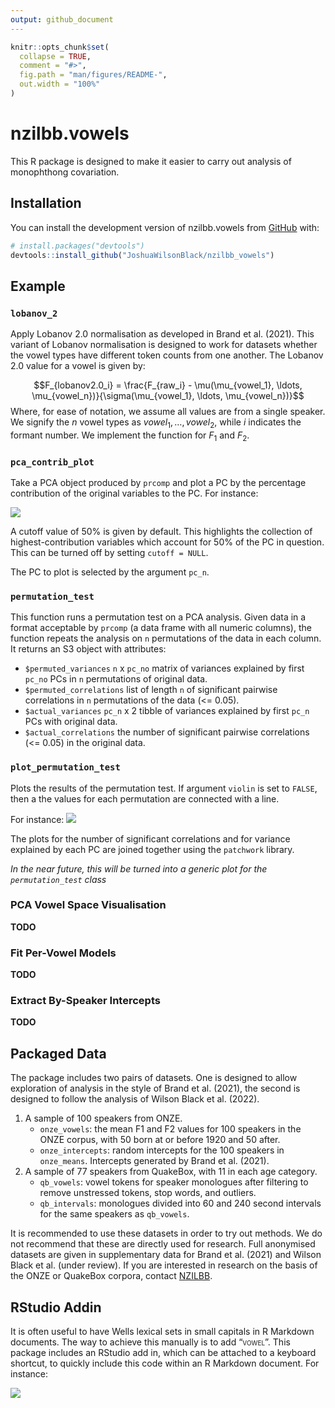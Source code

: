 ```yaml
---
output: github_document
---
```


<!-- README.md is generated from README.Rmd. Please edit that file -->

```r
knitr::opts_chunk$set(
  collapse = TRUE,
  comment = "#>",
  fig.path = "man/figures/README-",
  out.width = "100%"
)
```

# nzilbb.vowels

<!-- badges: start -->
<!-- badges: end -->

This R package is designed to make it easier to carry out analysis of
monophthong covariation.    

## Installation

You can install the development version of nzilbb.vowels from
[GitHub](https://github.com/) with:

``` r
# install.packages("devtools")
devtools::install_github("JoshuaWilsonBlack/nzilbb_vowels")
```

## Example

### `lobanov_2`

Apply Lobanov 2.0 normalisation as developed in Brand et al. (2021). This
variant of Lobanov normalisation is designed to work for datasets whether the
vowel types have different token counts from one another. The Lobanov 2.0 value
for a vowel is given by:

$$F_{lobanov2.0_i} = \frac{F_{raw_i} - \mu(\mu_{vowel_1}, \ldots, \mu_{vowel_n})}{\sigma(\mu_{vowel_1}, \ldots, \mu_{vowel_n})}$$
Where, for ease of notation, we assume all values are from a single speaker. 
We signify the $n$ vowel types as $vowel_1, \ldots, vowel_2$, while $i$
indicates the formant number. We implement the function for $F_1$ and $F_2$.

### `pca_contrib_plot`

Take a PCA object produced by `prcomp` and plot a PC by the percentage
contribution of the original variables to the PC. For instance:

![](man/images/contrib_plot.png)

A cutoff value of 50% is given by default. This highlights the collection of
highest-contribution variables which account for 50% of the PC in question. This
can be turned off by setting `cutoff = NULL`.

The PC to plot is selected by the argument `pc_n`.

### `permutation_test`

This function runs a permutation test on a PCA analysis. Given data in a format
acceptable by `prcomp` (a data frame with all numeric columns), the function
repeats the analysis on `n` permutations of the data in each column. It
returns an S3 object with attributes:

* `$permuted_variances` `n` x `pc_no` matrix of variances explained by first
`pc_no` PCs in `n` permutations of original data.
* `$permuted_correlations` list of length `n` of significant pairwise
correlations in `n` permutations of the data (<= 0.05).
* `$actual_variances` `pc_n` x 2 tibble of variances explained by first `pc_n`
PCs with original data.
* `$actual_correlations` the number of significant pairwise correlations (<=
0.05) in the original data.

### `plot_permutation_test`

Plots the results of the permutation test. If argument `violin` is set to
`FALSE`, then a the values for each permutation are connected with a line.

For instance:
![](man/images/permutation_plot.png)

The plots for the number of significant correlations and for variance explained
by each PC are joined together using the `patchwork` library.

_In the near future, this will be turned into a generic plot for the `permutation_test` class_

### PCA Vowel Space Visualisation

**TODO**

### Fit Per-Vowel Models

**TODO**

### Extract By-Speaker Intercepts

**TODO**

## Packaged Data

The package includes two pairs of datasets. One is designed to allow exploration of analysis in the style of Brand et al. (2021), the second is designed to follow the analysis of Wilson Black et al. (2022).

1. A sample of 100 speakers from ONZE.
	- `onze_vowels`: the mean F1 and F2 values for 100 speakers in the ONZE corpus, with 50 born at or before 1920 and 50 after.
	- `onze_intercepts`: random intercepts for the 100 speakers in `onze_means`. Intercepts generated by Brand et al. (2021).
2. A sample of 77 speakers from QuakeBox, with 11 in each age category.
	- `qb_vowels`: vowel tokens for speaker monologues after filtering to remove unstressed tokens, stop words, and outliers.
	- `qb_intervals`: monologues divided into 60 and 240 second intervals for the same speakers as `qb_vowels`.

It is recommended to use these datasets in order to try out methods. We do not
recommend that these are directly used for research. Full anonymised datasets
are given in supplementary data for Brand et al. (2021) and Wilson Black et al.
(under review). If you are interested in research on the basis of the ONZE or
QuakeBox corpora, contact [NZILBB](https://www.canterbury.ac.nz/nzilbb/).

## RStudio Addin

It is often useful to have Wells lexical sets in small capitals in R Markdown
documents. The way to achieve this manually is to add "<span
style="font-variant: small-caps;">vowel</span>". This package includes an
RStudio add in, which can be attached to a keyboard shortcut, to quickly include
this code within an R Markdown document. For instance:

![](man/images/addin.png)

